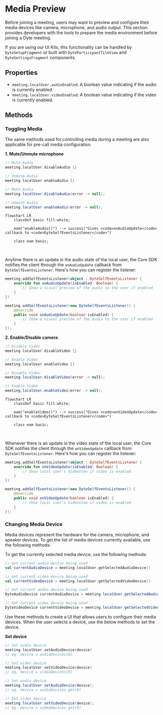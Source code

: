 # Media Preview

Before joining a meeting, users may want to preview and configure their media devices like camera, microphone, and audio output.
This section provides developers with the tools to prepare the media environment before joining a Dyte meeting.

If you are using our UI Kits, this functionality can be handled by `DyteSetupFragment` or built with `DyteParticipantTileView`
and `DyteSettingsFragment` components.

## Properties

- `meeting.localUser.audioEnabled`: A <span className="tag-orange">boolean</span> value indicating if the audio is currently enabled.
- `meeting.localUser.videoEnabled`: A <span className="tag-orange">boolean</span> value indicating if the video is currently enabled.

## Methods

### Toggling Media

The same methods used for controlling media during a meeting are also applicable for pre-call media configuration.

**1. Mute/Unmute microphone**

<Tabs groupId="android-core-media-preview">
  <TabItem value="kotlin" label="Kotlin" default>

```kotlin
// Mute Audio
meeting.localUser.disableAudio {}

// Unmute Audio
meeting.localUser.enableAudio {}
```

  </TabItem>

  <TabItem value="java" label="Java" default>

```java
// Mute Audio
meeting.localUser.disableAudio(error -> null);

// Unmute Audio
meeting.localUser.enableAudio(error -> null);
```

  </TabItem>
</Tabs>

```mermaid
flowchart LR
    classDef basic fill:white;

    eam("enableAudio()") --> success("Gives <code>onAudioUpdate</code> callback to <code>DyteSelfEventsListener</code>")

    class eam basic;
```

<br />

Anytime there is an update in the audio state of the local user, the Core SDK notifies the client through the `onAudioUpdate` callback
from `DyteSelfEventsListener`. Here's how you can register the listener:

<Tabs groupId="android-core-media-preview">
  <TabItem value="kotlin" label="Kotlin" default>

```kotlin
meeting.addSelfEventsListener(object : DyteSelfEventsListener {
    override fun onAudioUpdate(isEnabled: Boolean) {
        // Show a visual preview of the audio to the user if enabled
    }
})
```

  </TabItem>

  <TabItem value="java" label="Java" default>

```java
meeting.addSelfEventsListener(new DyteSelfEventsListener() {
    @Override
    public void onAudioUpdate(boolean isEnabled) {
        // Show a visual preview of the audio to the user if enabled
    }
});
```

  </TabItem>
</Tabs>

**2. Enable/Disable camera**

<Tabs groupId="android-core-media-preview">
  <TabItem value="kotlin" label="Kotlin" default>

```kotlin
// Disable Video
meeting.localUser.disableVideo {}

// Enable Video
meeting.localUser.enableVideo {}
```

  </TabItem>

  <TabItem value="java" label="Java" default>

```java
// Disable Video
meeting.localUser.disableVideo(error -> null);

// Enable Video
meeting.localUser.enableVideo(error -> null);
```

  </TabItem>
</Tabs>

```mermaid
flowchart LR
    classDef basic fill:white;

    eam("enableVideo()") --> success("Gives <code>onVideoUpdate</code> callback to <code>DyteSelfEventsListener</code>")

    class eam basic;
```

<br />

Whenever there is an update in the video state of the local user, the Core SDK notifies the client through the `onVideoUpdate` callback
from `DyteSelfEventsListener`. Here's how you can register the listener:

<Tabs groupId="android-core-media-preview">
  <TabItem value="kotlin" label="Kotlin" default>

```kotlin
meeting.addSelfEventsListener(object : DyteSelfEventsListener {
    override fun onVideoUpdate(isEnabled: Boolean) {
        // Show local user's VideoView if video is enabled
    }
})
```

  </TabItem>

  <TabItem value="java" label="Java" default>

```java
meeting.addSelfEventsListener(new DyteSelfEventsListener() {
    @Override
    public void onVideoUpdate(boolean isEnabled) {
        // Show local user's VideoView if video is enabled
    }
});
```

  </TabItem>
</Tabs>

### Changing Media Device

Media devices represent the hardware for the camera, microphone, and speaker devices. To get the list of media devices currently
available, use the following methods:

To get the currently selected media device, use the following methods:

<Tabs groupId="android-core-media-preview">
  <TabItem value="kotlin" label="Kotlin" default>

```kotlin
// Get current audio device being used
val currentAudioDevice = meeting.localUser.getSelectedAudioDevice()

// Get current video device being used
val currentVideoDevice = meeting.localUser.getSelectedVideoDevice()
```

  </TabItem>

  <TabItem value="java" label="Java" default>

```java
// Get current audio device being used
DyteAudioDevice currentAudioDevice = meeting.localUser.getSelectedAudioDevice();

// Get current video device being used
DyteVideoDevice currentVideoDevice = meeting.localUser.getSelectedVideoDevice();
```

  </TabItem>
</Tabs>

Use these methods to create a UI that allows users to configure their media devices. When the user selects a device, use the below methods to set the device.

**Set device**

<Tabs groupId="android-core-media-preview">
  <TabItem value="kotlin" label="Kotlin" default>

```kotlin
// Set audio device
meeting.localUser.setAudioDevice(device)
// eg. device = audioDevices[0]

// Set video device
meeting.localUser.setVideoDevice(device)
// eg. device = videoDevices[0]
```

  </TabItem>

  <TabItem value="java" label="Java" default>

```java
// Set audio device
meeting.localUser.setAudioDevice(device);
// eg. device = audioDevices.get(0)

// Set video device
meeting.localUser.setVideoDevice(device);
// eg. device = videoDevices.get(0)
```

  </TabItem>
</Tabs>

